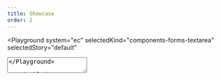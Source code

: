 ```yaml
---
title: Showcase
order: 2
---
```




<Playground
  system="ec"
  selectedKind="components-forms-textarea"
  selectedStory="default"
>
  <TextArea
    id="example1"
    label={demoContentDefault.label}
    rows={4}
    helperText="This is the input's helper text."
  />
</Playground>

## Disabled

<Playground
  system="ec"
  selectedKind="components-forms-textarea"
  selectedStory="default"
>
  <TextArea
    id="example2"
    label={demoContentDefault.label}
    rows={4}
    helperText="This is the input's helper text."
    disabled
  />
</Playground>

## With error

<Playground
  system="ec"
  selectedKind="components-forms-textarea"
  selectedStory="default"
>
  <TextArea
    id="example3"
    label={demoContentDefault.label}
    rows={4}
    helperText="This is the input's helper text."
    invalid
    invalidText="This is the error message"
  />
</Playground>

## Required

<Playground
  system="ec"
  selectedKind="components-forms-textarea"
  selectedStory="default"
>
  <TextArea
    id="example3"
    label={demoContentDefault.label}
    rows={4}
    helperText="This is the input's helper text."
    required
    requiredText="*"
  />
</Playground>

## Optional

<Playground
  system="ec"
  selectedKind="components-forms-textarea"
  selectedStory="default"
>
  <TextArea
    id="example3"
    label={demoContentDefault.label}
    rows={4}
    helperText="This is the input's helper text."
    optionalText=" (optional)"
  />
</Playground>
